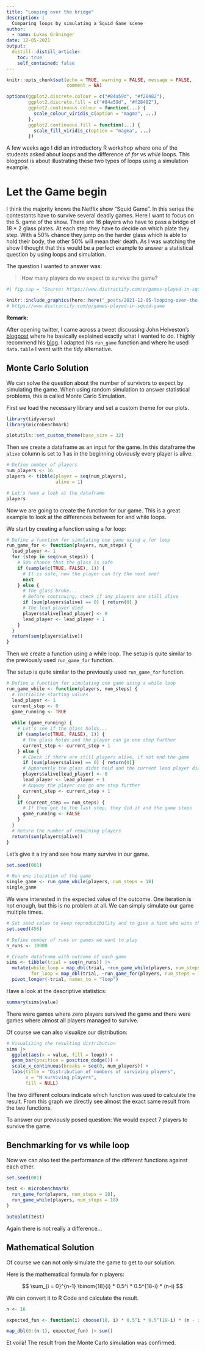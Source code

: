 ```yaml
---
title: "Looping over the bridge"
description: |
  Comparing loops by simulating a Squid Game scene
author:
  - name: Lukas Gröninger
date: 12-05-2021
output:
  distill::distill_article:
    toc: true
    self_contained: false
---
```



```r
knitr::opts_chunk$set(echo = TRUE, warning = FALSE, message = FALSE, 
                      comment = NA)

options(ggplot2.discrete.colour = c("#84a59d", "#f28482"),
        ggplot2.discrete.fill = c("#84a59d", "#f28482"),
        ggplot2.continuous.colour = function(...) {
          scale_colour_viridis_c(option = "magma", ...)
        },
        ggplot2.continuous.fill = function(...) {
          scale_fill_viridis_c(option = "magma", ...)
        })
```

A few weeks ago I did an introductory R workshop where one of the students 
asked about loops and the difference of *for* vs *while* loops. 
This blogpost is about illustrating these two types of loops using 
a simulation example. 

# Let the Game begin

I think the majority knows the Netflix show "Squid Game". In this series 
the contestants have to survive several deadly games.
Here I want to focus on the 5. game of the show. There are 16 players who 
have to pass a bridge of 18 * 2 glass plates. At each step they have to decide
on which plate they step. With a 50% chance they jump on the harder glass which
is able to hold their body, the other 50% will mean their death.
As I was watching the show I thought that this would be a perfect example
to answer a statistical question by using loops and simulation.

The question I wanted to answer was:

> How many players do we expect to survive the game?

```r
#| fig.cap = "Source: https://www.distractify.com/p/games-played-in-squid-game"

knitr::include_graphics(here::here("_posts/2021-12-05-looping-over-the-bridge/img", "squid_game_bridge.jpg"))
# https://www.distractify.com/p/games-played-in-squid-game
```

**Remark:**

After opening twitter, I came across a tweet discussing John Helveston's 
[blogpost](https://www.jhelvy.com/posts/2021-10-19-monte-carlo-bridge-game/) 
where he basically explained exactly what I wanted to do. I highly recommend his
[blog](https://www.jhelvy.com/blog.html). I adapted his `run_game` function and 
where he used `data.table` I went with the *tidy* alternative.


## Monte Carlo Solution

We can solve the question about the number of survivors to expect by simulating the game. 
When using random simulation to answer statistical problems, this is called
Monte Carlo Simulation.

First we load the necessary library and set a custom theme for our plots.

```r
library(tidyverse)
library(microbenchmark)

plotutils::set_custom_theme(base_size = 32)
```

Then we create a dataframe as an input for the game. In this dataframe the 
`alive` column is set to 1 as in the beginning obviously every player is alive.


```r
# Define number of players
num_players <- 16
players <- tibble(player = seq(num_players), 
                  alive = 1)

# Let's have a look at the dataframe
players
```

Now we are going to create the function for our game.
This is a great example to look at the differences between for and while 
loops. 

We start by creating a function using a for loop:

```r
# Define a function for simulating one game using a for loop
run_game_for <- function(players, num_steps) {
  lead_player <- 1
  for (step in seq(num_steps)) {
    # 50% chance that the glass is safe
    if (sample(c(TRUE, FALSE), 1)) {
      # It is safe, now the player can try the next one!
      next
    } else {
      # The glass broke...
      # Before continuing, check if any players are still alive
      if (sum(players$alive) == 0) { return(0) }
      # The lead player died
      players$alive[lead_player] <- 0
      lead_player <- lead_player + 1
    }
  }
  return(sum(players$alive))
}

```

Then we create a function using a while loop.
The setup is quite similar to the previously used `run_game_for` function.

The setup is quite similar to the previously used `run_game_for` function.


```r
# Define a function for simulating one game using a while loop
run_game_while <- function(players, num_steps) {
  # Initialize starting values
  lead_player <- 1
  current_step <- 0
  game_running <- TRUE
  
  while (game_running) {
    # Let's see if the glass holds...
    if (sample(c(TRUE, FALSE), 1)) {
      # The glass holds and the player can go one step further
      current_step <- current_step + 1
    } else {
      # Check if there are still players alive, if not end the game
      if (sum(players$alive) == 0) { return(0)}
      # Apparently the glass didnt hold and the current lead player dies
      players$alive[lead_player] <- 0
      lead_player <- lead_player + 1
      # Anyway the player can go one step further 
      current_step <- current_step + 1
    }
    if (current_step == num_steps) {
      # If they got to the last step, they did it and the game stops
      game_running <- FALSE
    }
  }
  # Return the number of remaining players
  return(sum(players$alive))
}

```

Let's give it a try and see how many survive in our game.

```r
set.seed(001)

# Run one iteration of the game
single_game <- run_game_while(players, num_steps = 18)
single_game
```

We were interested in the expected value of the outcome. 
One iteration is not enough, but this is no problem at all.
We can simply simulate our game multiple times.


```r
# Set seed value to keep reproducibility and to give a hint who wins the game
set.seed(456)

# Define number of runs or games we want to play
n_runs <- 10000

# Create dataframe with outcome of each game
sims <- tibble(trial = seq(n_runs)) |> 
  mutate(while_loop = map_dbl(trial, ~run_game_while(players, num_steps = 18)),
         for_loop = map_dbl(trial, ~run_game_for(players, num_steps = 18))) |> 
  pivot_longer(-trial, names_to = "loop")
```


Have a look at the descriptive statistics:

```r
summary(sims$value)
```


There were games where zero players survived the game and there were 
games where almost all players managed to survive.

Of course we can also visualize our distribution:

```r
# Visualizing the resulting distribution
sims |> 
  ggplot(aes(x = value, fill = loop)) +
  geom_bar(position = position_dodge()) +
  scale_x_continuous(breaks = seq(0, num_players)) +
  labs(title = "Distribution of numbers of surviving players",
       x = "N surviving players",
       fill = NULL)

```

The two different colours indicate which function was used to calculate the result. 
From this graph we directly see almost the exact same result from the two functions.

To answer our previously posed question: We would expect 7 players to survive the game.


## Benchmarking for vs while loop

Now we can also test the performance of the different functions against each other.

```r
set.seed(001)

test <- microbenchmark(
  run_game_for(players, num_steps = 18),
  run_game_while(players, num_steps = 18)
)

autoplot(test)

```

Again there is not really a difference...

## Mathematical Solution

Of course we can not only simulate the game to get to our solution.

Here is the mathematical formula for n players:

$$
\sum_{i = 0}^{n-1} \binom{18}{i} * 0.5^i * 0.5^{18-i} * (n-i)
$$

We can convert it to R Code and calculate the result.

```r
n <- 16

expected_fun <- function(i) choose(18, i) * 0.5^i * 0.5^(18-i) * (n - i)

map_dbl(0:(n-1), expected_fun) |> sum()

```

Et voilà! The result from the Monte Carlo simulation was confirmed.







